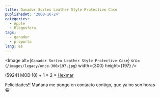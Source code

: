 ```yaml
---
title: Ganador Sorteo Leather Style Protective Case
publishedAt: '2008-10-24'
categories:
  - Apple
  - Blogosfera
tags:
  - ganador
  - proporta
lang: es
---
```


<Image
  alt={`Ganador Sorteo Leather Style Protective Case`}
  src={`/images/legacy/once-300x197.jpg`}
  width={300}
  height={197}
/>

(59241 MOD 10) + 1 = 2 = [Hexmar](http://hexmac.wordpress.com/)

Felicidades!! Mañana me pongo en contacto contigo, que ya no son horas 😀
